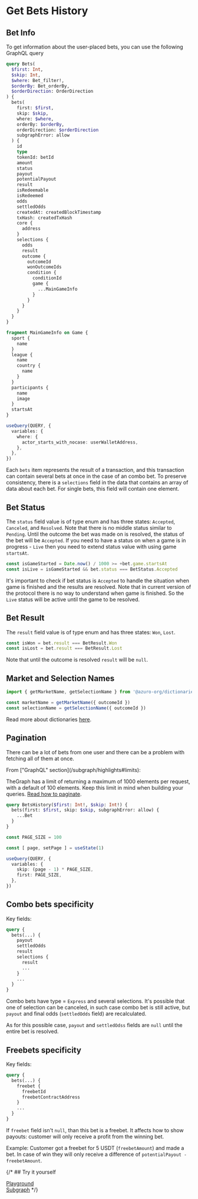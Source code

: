 
# Get Bets History

## Bet Info

To get information about the user-placed bets, you can use the following GraphQL query

```graphql
query Bets(
  $first: Int,
  $skip: Int,
  $where: Bet_filter!,
  $orderBy: Bet_orderBy,
  $orderDirection: OrderDirection
) {
  bets(
    first: $first,
    skip: $skip,
    where: $where,
    orderBy: $orderBy,
    orderDirection: $orderDirection
    subgraphError: allow
  ) {
    id
    type
    tokenId: betId
    amount
    status
    payout
    potentialPayout
    result
    isRedeemable
    isRedeemed
    odds
    settledOdds
    createdAt: createdBlockTimestamp
    txHash: createdTxHash
    core {
      address
    }
    selections {
      odds
      result
      outcome {
        outcomeId
        wonOutcomeIds
        condition {
          conditionId
          game {
            ...MainGameInfo
          }
        }
      }
    }
  }
}

fragment MainGameInfo on Game {
  sport {
    name
  }
  league {
    name
    country {
      name
    }
  }
  participants {
    name
    image
  }
  startsAt
}
```

```ts
useQuery(QUERY, {
  variables: {
    where: {
      actor_starts_with_nocase: userWalletAddress,
    },
  },
})
```

Each `bets` item represents the result of a transaction, and this transaction can contain several bets at once in the case of an combo bet.
To preserve consistency, there is a `selections` field in the data that contains an array of data about each bet.
For single bets, this field will contain one element.


## Bet Status

The `status` field value is of type enum and has three states: `Accepted`, `Canceled`, and `Resolved`. Note that there is no
middle status similar to `Pending`. Until the outcome the bet was made on is resolved, the status of the bet will be
`Accepted`. If you need to have a status on when a game is in progress - `Live` then you need to extend status value
with using game `startsAt`.

```ts
const isGameStarted = Date.now() / 1000 >= +bet.game.startsAt
const isLive = isGameStarted && bet.status === BetStatus.Accepted
```

It's important to check if bet status is `Accepted` to handle the situation when game is finished and the results are resolved.
Note that in current version of the protocol there is no way to understand when game is finished. So the `Live` status will be
active until the game to be resolved.


## Bet Result

The `result` field value is of type enum and has three states: `Won`, `Lost`.

```ts
const isWon = bet.result === BetResult.Won
const isLost = bet.result === BetResult.Lost
```

Note that until the outcome is resolved `result` will be `null`.

## Market and Selection Names

```ts
import { getMarketName, getSelectionName } from '@azuro-org/dictionaries'

const marketName = getMarketName({ outcomeId })
const selectionName = getSelectionName({ outcomeId })
```

Read more about dictionaries [here](https://www.npmjs.com/package/@azuro-org/dictionaries).


## Pagination

There can be a lot of bets from one user and there can be a problem with fetching all of them at once.

<Callout type="warning">
  From ["GraphQL" section](/subgraph/highlights#limits):

  TheGraph has a limit of returning a maximum of 1000 elements per request, with a default of 100 elements. Keep this
  limit in mind when building your queries. [Read how to paginate](https://thegraph.com/docs/en/querying/graphql-api/#pagination).
</Callout>

```graphql
query BetsHistory($first: Int!, $skip: Int!) {
  bets(first: $first, skip: $skip, subgraphError: allow) {
    ...Bet
  }
}
```

```ts
const PAGE_SIZE = 100

const [ page, setPage ] = useState(1)

useQuery(QUERY, {
  variables: {
    skip: (page - 1) * PAGE_SIZE,
    first: PAGE_SIZE,
  },
})
```

## Combo bets specificity

Key fields:
```graphql
query {
  bets(...) {
    payout
    settledOdds
    result
    selections {
      result
      ...
    }
    ...
  }
}
```

Combo bets have type = `Express` and several selections.
It's possible that one of selection can be canceled, in such case combo bet is still active, but `payout` and final odds (`settledOdds` field) are recalculated.

As for this possible case, `payout` and `settledOdss` fields are `null` until the entire bet is resolved.

## Freebets specificity

Key fields:

```graphql
query {
  bets(...) {
    freebet {
      freebetId
      freebetContractAddress
    }
    ...
  }
}
```
If `freebet` field isn't `null`, than this bet is a freebet. It affects how to show payouts: customer will only receive a profit from the winning bet.

Example: Customer got a freebet for 5 USDT (`freebetAmount`) and made a bet. In case of win they will only receive a difference of `potentialPayout - freebetAmount`.


{/* ## Try it yourself

[Playground](https://stackblitz.com/edit/react-ts-vhqcph?file=App.tsx)<br />
[Subgraph](https://api.thegraph.com/subgraphs/name/azuro-protocol/azuro-api-gnosis/graphql?query=query+Games%28%24owner%3A+String%21%29+%7B%0A++bets%28first%3A+2%2C+where%3A+%7Bactor%3A+%24owner%7D%29+%7B%0A++++createdTxHash%0A++++betId%0A++++amount%0A++++odds%0A++++potentialPayout%0A++++status%0A++++result%0A++++isRedeemable%0A++++isRedeemed%0A++++createdBlockTimestamp%0A++++outcome+%7B%0A++++++outcomeId%0A++++++condition+%7B%0A++++++++wonOutcome+%7B%0A++++++++++outcomeId%0A++++++++%7D%0A++++++%7D%0A++++%7D%0A++++game+%7B%0A++++++...Game%0A++++%7D%0A++%7D%0A%7D%0A%0Afragment+Game+on+Game+%7B%0A++sport+%7B%0A++++name%0A++%7D%0A++league+%7B%0A++++name%0A++++country+%7B%0A++++++name%0A++++%7D%0A++%7D%0A++participants+%7B%0A++++name%0A++++image%0A++%7D%0A++startsAt%0A++status%0A%7D&operationName=MyQuery) */}
